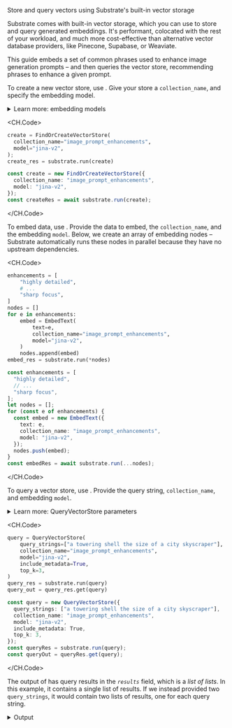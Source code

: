 
<Callout emoji="֍">Store and query vectors using Substrate's built-in vector storage</Callout>

Substrate comes with built-in vector storage, which you can use to store and query generated embeddings. It's performant, colocated with the rest of your workload, and much more cost-effective than alternative vector database providers, like Pinecone, Supabase, or Weaviate.

This guide embeds a set of common phrases used to enhance image generation prompts – and then queries the vector store, recommending phrases to enhance a given prompt.

To create a new vector store, use <FindOrCreateVectorStore/>. Give your store a `collection_name`, and specify the embedding model.

<details>
<summary>Learn more: embedding models</summary>

- `jina-v2` is a popular model for embedding _text_.
- `clip` is a popular model for embedding _text and images_.

</details>

<CH.Code>

```python Python
create = FindOrCreateVectorStore(
  collection_name="image_prompt_enhancements",
  model="jina-v2",
);
create_res = substrate.run(create)
```

```typescript TypeScript
const create = new FindOrCreateVectorStore({
  collection_name: "image_prompt_enhancements",
  model: "jina-v2",
});
const createRes = await substrate.run(create);
```

</CH.Code>

To embed data, use <EmbedText/>. Provide the data to embed, the `collection_name`, and the embedding `model`. Below, we create an array of embedding nodes – Substrate automatically runs these nodes in parallel because they have no upstream dependencies.

<CH.Code>

```python Python
enhancements = [
    "highly detailed",
    # ...
    "sharp focus",
]
nodes = []
for e in enhancements:
    embed = EmbedText(
        text=e,
        collection_name="image_prompt_enhancements",
        model="jina-v2",
    )
    nodes.append(embed)
embed_res = substrate.run(*nodes)
```

```typescript TypeScript
const enhancements = [
  "highly detailed",
  // ...
  "sharp focus",
];
let nodes = [];
for (const e of enhancements) {
  const embed = new EmbedText({
    text: e,
    collection_name: "image_prompt_enhancements",
    model: "jina-v2",
  });
  nodes.push(embed);
}
const embedRes = await substrate.run(...nodes);
```

</CH.Code>

To query a vector store, use <QueryVectorStore/>. Provide the query string, `collection_name`, and embedding `model`.

<details>
<summary>Learn more: QueryVectorStore parameters</summary>

- Set `include_metadata` to `True` to include metadata in the response. The metadata includes the embedded text in the `doc` field.
- Set `top_k` to 3 to retrieve only the top 3 most similar results.
- To query images using a multimodal embedding model like `clip`, provide `query_image_uris`.
- Multiple queries can be run in a batch – simply pass multiple query strings or images.

</details>

<CH.Code>

```python Python
query = QueryVectorStore(
    query_strings=["a towering shell the size of a city skyscraper"],
    collection_name="image_prompt_enhancements",
    model="jina-v2",
    include_metadata=True,
    top_k=3,
)
query_res = substrate.run(query)
query_out = query_res.get(query)
```

```typescript TypeScript
const query = new QueryVectorStore({
  query_strings: ["a towering shell the size of a city skyscraper"],
  collection_name: "image_prompt_enhancements",
  model: "jina-v2",
  include_metadata: True,
  top_k: 3,
});
const queryRes = substrate.run(query);
const queryOut = queryRes.get(query);
```

</CH.Code>

The output of <QueryVectorStore/> has query results in the _`results`_ field, which is a _list of lists_. In this example, it contains a single list of results. If we instead provided two `query_strings`, it would contain two lists of results, one for each query string.

<details>
<summary>Output</summary>
```json
{
  "results": [
    [
      {
        "id": "079ee5765c8c4df98b50bdb7b5cbdd29",
        "distance": -0.723642945289612,
        "vector": null,
        "metadata": {
          "doc": "cell shaded cartoon",
          "doc_id": "079ee5765c8c4df98b50bdb7b5cbdd29"
        }
      },
      {
        "id": "98ec8bb1da1243d88721645fc0a8899b",
        "distance": -0.717301785945892,
        "vector": null,
        "metadata": {
          "doc": "cinematic",
          "doc_id": "98ec8bb1da1243d88721645fc0a8899b"
        }
      },
      {
        "id": "158f2fc695e648878d245fdf93fa2917",
        "distance": -0.715586066246033,
        "vector": null,
        "metadata": {
          "doc": "wide shot",
          "doc_id": "158f2fc695e648878d245fdf93fa2917"
        }
      }
    ]
  ],
  "collection_name": null,
  "model": "jina-v2",
  "metric": "inner"
}
```

</details>
